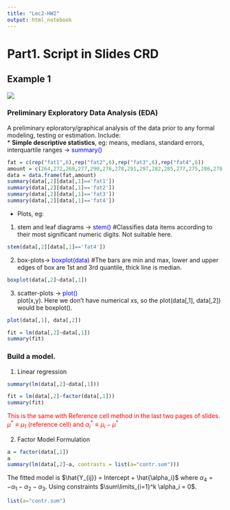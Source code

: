 ```yaml
---
title: "Lec2-HW2"
output: html_notebook
---
```


# Part1. Script in Slides CRD
## Example 1
![](Pics/Fig3-1.png)

### **Preliminary Exploratory Data Analysis (EDA)**

A preliminary eploratory/graphical analysis of the data prior to any formal modeling, testing or estimation.
Include:<br>
* **Simple descriptive statistics**, eg: means, medians, standard errors, interquartile ranges -> <span style="color:blue">summary()</span>
```r
fat = c(rep("fat1",6),rep("fat2",6),rep("fat3",6),rep("fat4",6))
amount = c(264,272,268,277,290,276,278,291,297,282,285,277,275,286,278,271,263,276,255,266,248,264,270,268)
data = data.frame(fat,amount)
summary(data[,2][data[,1]=='fat1'])
summary(data[,2][data[,1]=='fat2'])
summary(data[,2][data[,1]=='fat3'])
summary(data[,2][data[,1]=='fat4'])
```

* Plots, eg: 
1) stem and leaf diagrams -> <span style="color:blue">stem()</span>
#Classifies data items according to their most significant numeric digits.
Not suitable here.
```r
stem(data[,2][data[,1]=='fat4'])
```
2) box-plots-> <span style="color:blue">boxplot(data)</span>
#The bars are min and max, lower and upper edges of box are 1st and 3rd quantile, thick line is median.
```r
boxplot(data[,2]~data[,1])
```
3) scatter-plots -> <span style="color:blue">plot()</span> <br>
plot(x,y). Here we don't have numerical xs, so the plot(data[,1], data[,2]) would be boxplot().
```r
plot(data[,1], data[,2])
```


```r
fit = lm(data[,2]~data[,1])
summary(fit)
```

### Build a model.
1. Linear regression
```r
summary(lm(data[,2]~data[,1]))
```

```r
fit = lm(data[,2]~factor(data[,1]))
summary(fit)
```
<span style="color:red">This is the same with Reference cell method in the last two pages of slides. $\mu^* \equiv \mu_1$ (reference cell) and $\alpha_i^* \equiv \mu_i - \mu^*$</span> <br>

2. Factor Model Formulation
```r
a = factor(data[,1])
a
summary(lm(data[,2]~a, contrasts = list(a="contr.sum")))
```
The fitted model is $\hat{Y_{ij}} = Intercept + \hat{\alpha_i}$ where $\alpha_4 = -\alpha_1 - \alpha_2 - \alpha_3$.
Using constraints $\sum\limits_{i=1}^k \alpha_i = 0$.
```r
list(a="contr.sum")
```

